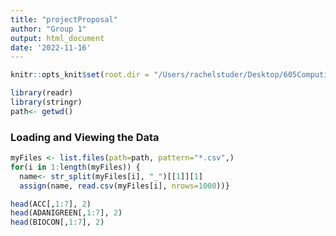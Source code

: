 ```yaml
---
title: "projectProposal"
author: "Group 1"
output: html_document
date: '2022-11-16'
---
```

```r
knitr::opts_knit$set(root.dir = "/Users/rachelstuder/Desktop/605Computing/Project")
```
```r
library(readr)
library(stringr)
path<- getwd()
```


### Loading and Viewing the Data
```r
myFiles <- list.files(path=path, pattern="*.csv",)
for(i in 1:length(myFiles)) {
  name<- str_split(myFiles[i], "_")[[1]][1]
  assign(name, read.csv(myFiles[i], nrows=1000))}
```
```r
head(ACC[,1:7], 2)
head(ADANIGREEN[,1:7], 2)
head(BIOCON[,1:7], 2)
```

